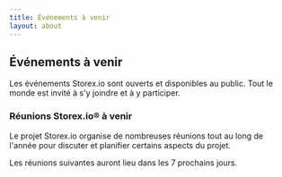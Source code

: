 ```yaml
---
title: Événements à venir
layout: about
---
```


## Événements à venir

Les événements Storex.io sont ouverts et disponibles au public. Tout le monde est invité à s'y joindre et à y participer.

### Réunions Storex.io® à venir

Le projet Storex.io organise de nombreuses réunions tout au long de l'année pour discuter et planifier certains aspects du projet.

Les réunions suivantes auront lieu dans les 7 prochains jours.

<UpcomingMeetings />
